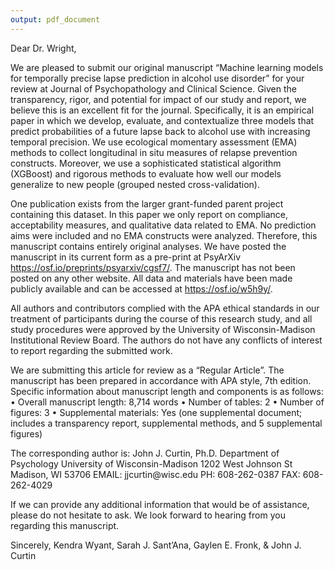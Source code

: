```yaml
---
output: pdf_document
---
```


Dear Dr. Wright, 

We are pleased to submit our original manuscript “Machine learning models for temporally precise lapse prediction in alcohol use disorder” for your review at Journal of Psychopathology and Clinical Science. Given the transparency, rigor, and potential for impact of our study and report, we believe this is an excellent fit for the journal. Specifically, it is an empirical paper in which we develop, evaluate, and contextualize three models that predict probabilities of a future lapse back to alcohol use with increasing temporal precision. We use ecological momentary assessment (EMA) methods to collect longitudinal in situ measures of relapse prevention constructs. Moreover, we use a sophisticated statistical algorithm (XGBoost) and rigorous methods to evaluate how well our models generalize to new people (grouped nested cross-validation).

One publication exists from the larger grant-funded parent project containing this dataset. In this paper we only report on compliance, acceptability measures, and qualitative data related to EMA. No prediction aims were included and no EMA constructs were analyzed. Therefore, this manuscript contains entirely original analyses. We have posted the manuscript in its current form as a pre-print at PsyArXiv [https://osf.io/preprints/psyarxiv/cgsf7/](https://osf.io/preprints/psyarxiv/cgsf7/). The manuscript has not been posted on any other website. All data and materials have been made publicly available and can be accessed at [https://osf.io/w5h9y/](https://osf.io/w5h9y/). 

All authors and contributors complied with the APA ethical standards in our treatment of participants during the course of this research study, and all study procedures were approved by the University of Wisconsin-Madison Institutional Review Board. The authors do not have any conflicts of interest to report regarding the submitted work.

We are submitting this article for review as a “Regular Article”. The manuscript has been prepared in accordance with APA style, 7th edition. Specific information about manuscript length and components is as follows:
•	Overall manuscript length: 8,714 words <!--confirm final word count prior to submission-->
•	Number of tables: 2
•	Number of figures: 3
•	Supplemental materials: Yes (one supplemental document; includes a transparency report, supplemental methods, and 5 supplemental figures)

The corresponding author is:
John J. Curtin, Ph.D.
Department of Psychology
University of Wisconsin-Madison
1202 West Johnson St
Madison, WI 53706
EMAIL: jjcurtin@wisc.edu 
PH: 608-262-0387
FAX: 608-262-4029

If we can provide any additional information that would be of assistance, please do not hesitate to ask. We look forward to hearing from you regarding this manuscript.

Sincerely,
Kendra Wyant, Sarah J. Sant'Ana, Gaylen E. Fronk, & John J. Curtin

